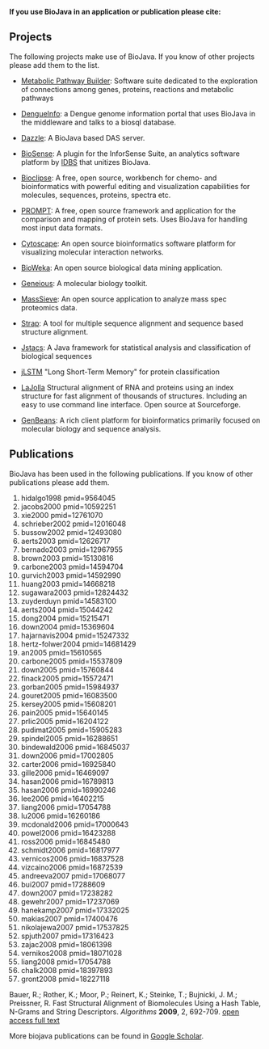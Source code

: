'''If you use BioJava in an application or publication please cite:'''

{{Reference}}

== Projects ==
The following projects make use of BioJava. If you know of other projects please add them to the list.

* [http://www.genostar.com/ Metabolic Pathway Builder]: Software suite dedicated to the exploration of connections among genes, proteins, reactions and metabolic pathways

* [http://www.dengueinfo.org/ DengueInfo]: a Dengue genome information portal that uses BioJava in the middleware and talks to a biosql database.

* [http://www.derkholm.net/thomas/dazzle Dazzle]: A BioJava based DAS server.

* [http://www.idbs.com/InforSenseSuite/BioSense BioSense]: A plugin for the InforSense Suite, an analytics software platform by [http://www.idbs.com/ IDBS] that unitizes BioJava.

* [http://www.bioclipse.net Bioclipse]: A free, open source, workbench for chemo- and bioinformatics with powerful editing and visualization capabilities for molecules, sequences, proteins, spectra etc.

* [http://webclu.bio.wzw.tum.de/prompt PROMPT]: A free, open source framework and application for the comparison and mapping of protein sets. Uses BioJava for handling most input data formats.

* [http://www.cytoscape.org Cytoscape]: An open source bioinformatics software platform for visualizing molecular interaction networks.

* [http://www.bioweka.org BioWeka]: An open source biological data mining application.

* [http://www.biomatters.com Geneious]: A molecular biology toolkit.

* [http://www.ncbi.nlm.nih.gov/staff/slottad/MassSieve/ MassSieve]: An open source application to analyze mass spec proteomics data.

* [http://www.charite.de/bioinf/strap/ Strap]: A tool for multiple sequence alignment and sequence based structure alignment.

* [http://www.jstacs.de Jstacs]: A Java framework for statistical analysis and classification of biological sequences

* [http://www.bioinf.jku.at/software/LSTM_protein/ jLSTM] "Long Short-Term Memory" for protein classification 

* [http://lajolla.sourceforge.net LaJolla] Structural alignment of RNA and proteins using an index structure for fast alignment of thousands of structures. Including an easy to use command line interface. Open source at Sourceforge.

* [http://www.geneinfinity.org/genbeans/index.html GenBeans]: A rich client platform for bioinformatics primarily focused on molecular biology and sequence analysis.

== Publications ==
BioJava has been used in the following publications. If you know of other publications please add them.

<biblio>
#hidalgo1998 pmid=9564045
#jacobs2000 pmid=10592251
#xie2000 pmid=12761070
#schrieber2002 pmid=12016048
#bussow2002 pmid=12493080
#aerts2003 pmid=12626717
#bernado2003 pmid=12967955 
#brown2003 pmid=15130816
#carbone2003 pmid=14594704
#gurvich2003 pmid=14592990
#huang2003 pmid=14668218  
#sugawara2003 pmid=12824432
#zuyderduyn pmid=14583100
#aerts2004 pmid=15044242
#dong2004 pmid=15215471
#down2004 pmid=15369604
#hajarnavis2004 pmid=15247332
#hertz-folwer2004 pmid=14681429
#an2005 pmid=15610565 
#carbone2005 pmid=15537809
#down2005 pmid=15760844 
#finack2005 pmid=15572471
#gorban2005 pmid=15984937
#gouret2005 pmid=16083500 
#kersey2005 pmid=15608201
#pain2005 pmid=15640145
#prlic2005 pmid=16204122
#pudimat2005 pmid=15905283
#spindel2005 pmid=16288651
#bindewald2006 pmid=16845037
#down2006 pmid=17002805
#carter2006 pmid=16925840
#gille2006 pmid=16469097
#hasan2006 pmid=16789813
#hasan2006 pmid=16990246
#lee2006 pmid=16402215 
#liang2006 pmid=17054788
#lu2006 pmid=16260186
#mcdonald2006 pmid=17000643
#powel2006 pmid=16423288
#ross2006 pmid=16845480
#schmidt2006 pmid=16817977
#vernicos2006 pmid=16837528
#vizcaino2006 pmid=16872539
#andreeva2007 pmid=17068077
#bui2007 pmid=17288609
#down2007 pmid=17238282
#gewehr2007 pmid=17237069
#hanekamp2007 pmid=17332025
#makias2007 pmid=17400476
#nikolajewa2007 pmid=17537825
#spjuth2007 pmid=17316423 
#zajac2008 pmid=18061398
#vernikos2008 pmid=18071028
#liang2008 pmid=17054788
#chalk2008 pmid=18397893
#gront2008 pmid=18227118
</biblio>

Bauer, R.; Rother, K.; Moor, P.; Reinert, K.; Steinke, T.; Bujnicki, J. M.; Preissner, R. 
Fast Structural Alignment of Biomolecules Using a Hash Table, N-Grams and String Descriptors. ''Algorithms'' '''2009''', 2, 692-709. 
[http://www.mdpi.com/1999-4893/2/2/692 open access full text]

More biojava publications can be found in [http://scholar.google.com/scholar?q=biojava Google Scholar].